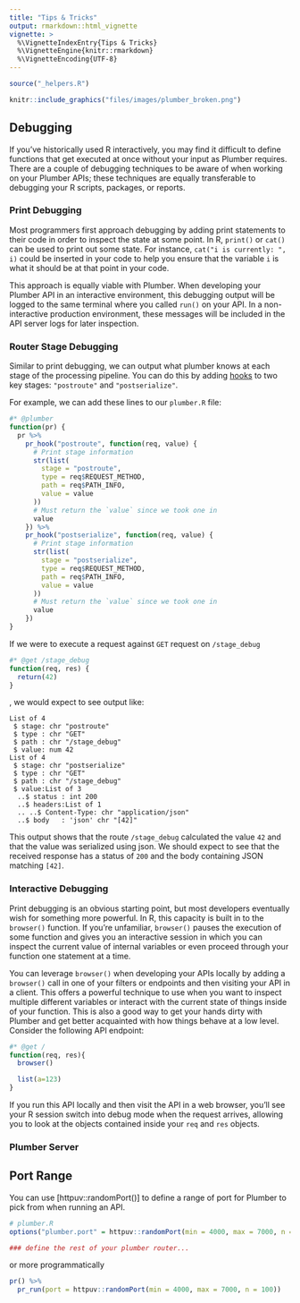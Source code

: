 ```yaml
---
title: "Tips & Tricks"
output: rmarkdown::html_vignette
vignette: >
  %\VignetteIndexEntry{Tips & Tricks}
  %\VignetteEngine{knitr::rmarkdown}
  %\VignetteEncoding{UTF-8}
---
```


```r
source("_helpers.R")
```

```r
knitr::include_graphics("files/images/plumber_broken.png")
```

## Debugging

If you've historically used R interactively, you may find it difficult to define functions that get executed at once without your input as Plumber requires. There are a couple of debugging techniques to be aware of when working on your Plumber APIs; these techniques are equally transferable to debugging your R scripts, packages, or reports.

### Print Debugging

Most programmers first approach debugging by adding print statements to their code in order to inspect the state at some point. In R, `print()` or `cat()` can be used to print out some state. For instance, `cat("i is currently: ", i)` could be inserted in your code to help you ensure that the variable `i` is what it should be at that point in your code.

This approach is equally viable with Plumber. When developing your Plumber API in an interactive environment, this debugging output will be logged to the same terminal where you called `run()` on your API. In a non-interactive production environment, these messages will be included in the API server logs for later inspection.

### Router Stage Debugging

Similar to print debugging, we can output what plumber knows at each stage of the processing pipeline.  You can do this by adding [hooks](./programmatic-usage.html#router-hooks) to two key stages: `"postroute"` and `"postserialize"`.

For example, we can add these lines to our `plumber.R` file:

```r
#* @plumber
function(pr) {
  pr %>%
    pr_hook("postroute", function(req, value) {
      # Print stage information
      str(list(
        stage = "postroute",
        type = req$REQUEST_METHOD,
        path = req$PATH_INFO,
        value = value
      ))
      # Must return the `value` since we took one in
      value
    }) %>%
    pr_hook("postserialize", function(req, value) {
      # Print stage information
      str(list(
        stage = "postserialize",
        type = req$REQUEST_METHOD,
        path = req$PATH_INFO,
        value = value
      ))
      # Must return the `value` since we took one in
      value
    })
}
```

If we were to execute a request against `GET` request on `/stage_debug`

```r
#* @get /stage_debug
function(req, res) {
  return(42)
}
```
, we would expect to see output like:

```
List of 4
 $ stage: chr "postroute"
 $ type : chr "GET"
 $ path : chr "/stage_debug"
 $ value: num 42
List of 4
 $ stage: chr "postserialize"
 $ type : chr "GET"
 $ path : chr "/stage_debug"
 $ value:List of 3
  ..$ status : int 200
  ..$ headers:List of 1
  .. ..$ Content-Type: chr "application/json"
  ..$ body   : 'json' chr "[42]"
```

This output shows that the route `/stage_debug` calculated the value `42` and that the value was serialized using json.  We should expect to see that the received response has a status of `200` and the body containing JSON matching `[42]`.



### Interactive Debugging

Print debugging is an obvious starting point, but most developers eventually wish for something more powerful. In R, this capacity is built in to the `browser()` function. If you're unfamiliar, `browser()` pauses the execution of some function and gives you an interactive session in which you can inspect the current value of internal variables or even proceed through your function one statement at a time.

You can leverage `browser()` when developing your APIs locally by adding a `browser()` call in one of your filters or endpoints and then visiting your API in a client. This offers a powerful technique to use when you want to inspect multiple different variables or interact with the current state of things inside of your function. This is also a good way to get your hands dirty with Plumber and get better acquainted with how things behave at a low level. Consider the following API endpoint:

```r
#* @get /
function(req, res){
  browser()

  list(a=123)
}
```

If you run this API locally and then visit the API in a web browser, you'll see your R session switch into debug mode when the request arrives, allowing you to look at the objects contained inside your `req` and `res` objects.


### Plumber Server

## Port Range

You can use [httpuv::randomPort()] to define a range of port for Plumber to pick from when running an API.

```r
# plumber.R
options("plumber.port" = httpuv::randomPort(min = 4000, max = 7000, n = 100))

### define the rest of your plumber router...
```

or more programmatically

```r
pr() %>%
  pr_run(port = httpuv::randomPort(min = 4000, max = 7000, n = 100))
```
